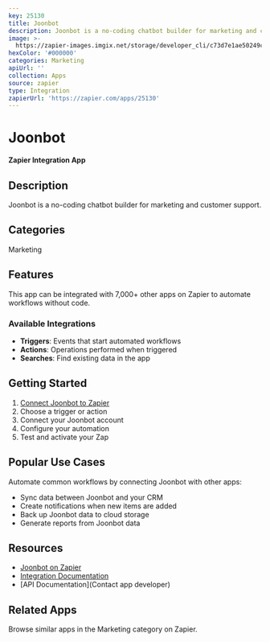 ```yaml
---
key: 25130
title: Joonbot
description: Joonbot is a no-coding chatbot builder for marketing and customer support.
image: >-
  https://zapier-images.imgix.net/storage/developer_cli/c73d7e1ae50249c909ffebce5ebf0aa2_3.png?auto=format%2Ccompress&ixlib=python-3.0.0&q=50
hexColor: '#000000'
categories: Marketing
apiUrl: ''
collection: Apps
source: zapier
type: Integration
zapierUrl: 'https://zapier.com/apps/25130'
---
```

# Joonbot

**Zapier Integration App**

## Description

Joonbot is a no-coding chatbot builder for marketing and customer support.

## Categories

Marketing

## Features

This app can be integrated with 7,000+ other apps on Zapier to automate workflows without code.

### Available Integrations

- **Triggers**: Events that start automated workflows
- **Actions**: Operations performed when triggered
- **Searches**: Find existing data in the app

## Getting Started

1. [Connect Joonbot to Zapier](https://zapier.com/apps/25130)
2. Choose a trigger or action
3. Connect your Joonbot account
4. Configure your automation
5. Test and activate your Zap

## Popular Use Cases

Automate common workflows by connecting Joonbot with other apps:

- Sync data between Joonbot and your CRM
- Create notifications when new items are added
- Back up Joonbot data to cloud storage
- Generate reports from Joonbot data

## Resources

- [Joonbot on Zapier](https://zapier.com/apps/25130)
- [Integration Documentation](https://zapier.com/apps/25130/integrations)
- [API Documentation](Contact app developer)

## Related Apps

Browse similar apps in the Marketing category on Zapier.
